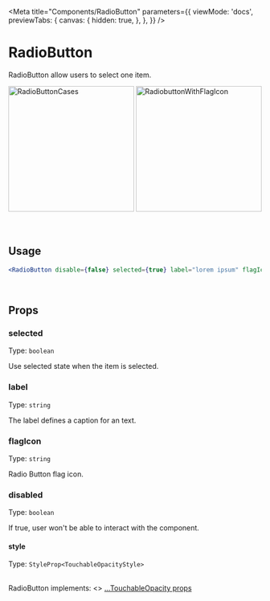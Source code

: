 
<Meta
  title="Components/RadioButton"
  parameters={{
    viewMode: 'docs',
    previewTabs: {
      canvas: {
        hidden: true,
      },
    },
  }}
/>

# RadioButton

RadioButton allow users to select one item.

<div
  style={{
    display: 'flex',
    flexWrap: 'wrap',
    justifyContent: 'center',
  }}>
  <img src={RadioButtonCases} width="250" alt="RadioButtonCases" />
  <img src={RadiobuttonWithFlagIcon} width="250" alt="RadiobuttonWithFlagIcon" />
</div>

<br/>
<br/>

## Usage

```jsx
<RadioButton disable={false} selected={true} label="lorem ipsum" flagIcon="TR" />
```

<br />

## Props

### selected

Type: `boolean`

Use selected state when the item is selected.

### label

Type: `string`

The label defines a caption for an text.

### flagIcon

Type: `string`

Radio Button flag icon.

### disabled

Type: `boolean`

If true, user won't be able to interact with the component.

#### style

Type: `StyleProp<TouchableOpacityStyle>`

<br />
RadioButton implements: <>
  <a href="https://reactnative.dev/docs/touchableopacity#props" title="title">
    ...TouchableOpacity props
  </a>
</>
